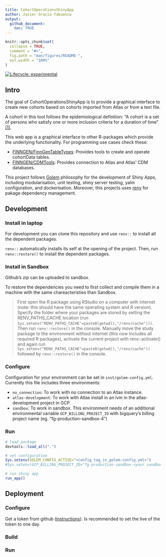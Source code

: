 ```yaml
---
title: CohortOperationsShinyApp
author: Javier Gracia-Tabuenca
output:
  github_document:
    toc: TRUE
---
```


<!-- README.md is generated from README.Rmd. Please edit that file -->

```r
knitr::opts_chunk$set(
  collapse = TRUE,
  comment = "#>",
  fig.path = "man/figures/README-",
  out.width = "100%"
)
```

<!-- badges: start -->
[![Lifecycle: experimental](https://img.shields.io/badge/lifecycle-experimental-orange.svg)](https://lifecycle.r-lib.org/articles/stages.html#experimental)
<!-- badges: end -->

## Intro

The goal of CohortOperationsShinyApp is to provide a graphical interface to create new cohorts based on cohorts imported from Atlas or from a text file. 

A cohort in this tool follows the epidemiological definition: "A cohort is a set of persons who satisfy one or more inclusion criteria for a duration of time" [[1]](https://ohdsi.github.io/TheBookOfOhdsi/Cohorts.html#what-is-a-cohort). 

This web app is a graphical interface to other R-packages which provide the underlying functionality. 
For programming use cases check these: 

- [FINNGEN/FinnGenTableTypes](https://github.com/FINNGEN/FinnGenTableTypes): Provides tools to create and operate cohortData tables. 
- [FINNGEN/CDMTools](https://github.com/FINNGEN/CDMTools): Provides connection to Atlas and Atlas' CDM databases. 

This project follows [Golem](https://engineering-shiny.org/golem.html) philosophy for the development of Shiny Apps, including modularisation, unit testing, shiny server testing, yalm configuration, and dockerisation. Moreover, this projects uses [renv](https://rstudio.github.io/renv/articles/renv.html) for pakage dependency management. 

## Development 

### Install in laptop 
For development you can clone this repository and use `renv::` to install all the dependent packages. 

`renv::` automatically installs its self at the opening of the project. Then, run `renv::restore()` to install the dependent packages. 

### Install in Sandbox 
Github's zip can be uploaded to sandbox. 

To restore the dependencies you need to first collect and compile them in a machine with the same chareacteristies than Sandbox. 

>First open the R package using RStudio on a computer with internet (note: this should have the same operating system and R version). Specify the folder where your packages are stored by setting the RENV_PATHS_CACHE location (run `Sys.setenv("RENV_PATHS_CACHE"=paste0(getwd(),"/renv/cache")))`. Then run `renv::restore()` in the console. Manually move the study package to the environment without internet (this now includes all required R packages), activate the current project with renv::activate() and again run `Sys.setenv("RENV_PATHS_CACHE"=paste0(getwd(),"/renv/cache"))` followed by `renv::restore()` in the console.

### Configure 
Configuration for your environment can be set in `inst/golem-config.yml`. Currently this file includes three environments: 

- `no_connection`: To work with no connection to an Atlas instance. 
- `atlas-development`: To work with Atlas install in an ivm in the atlas-development project in GCP.  
- `sandbox`: To work in sandbox. This environment needs of an additional environmental variable `GCP_BILLING_PROJECT_ID` with bigquery's billing project name (eg. "fg-production-sandbox-4") 

### Run 

```r
# load package
devtools::load_all(".")

# set configuration 
Sys.setenv(GOLEM_CONFIG_ACTIVE="<config_tag_in_golem-config.yml>")
#Sys.setenv(GCP_BILLING_PROJECT_ID="fg-production-sandbox-<your sandbox number>" ) # if in sandbox

# run shiny app
run_app()
```


## Deployment 

### Configure

Get a token from github ([instructions](https://docs.github.com/en/authentication/keeping-your-account-and-data-secure/creating-a-personal-access-token)). Is recommended to set the live of the token to one day.  

    
### Build



### Run 





















